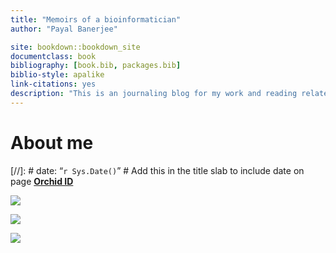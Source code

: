 ```yaml
--- 
title: "Memoirs of a bioinformatician"
author: "Payal Banerjee"

site: bookdown::bookdown_site
documentclass: book
bibliography: [book.bib, packages.bib]
biblio-style: apalike
link-citations: yes
description: "This is an journaling blog for my work and reading related to bioinformatics."
---
```


# About me 
[//]: # date: "`r Sys.Date()`" # Add this in the title slab to include date on page
**[Orchid ID](https://orcid.org/0000-0003-1599-0679)**

![](images/tech_expertise.png)

![](images/publications.png)

![](images/education.png)  
